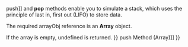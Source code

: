 {{Page_Title}}
{{Flags}}
{{Summary_Section|Removes the last element from an array and returns it.

}}
{{JS_Syntax|Formats={{JS_Syntax_Format
|Format= arrayObj.pop( )}}
}}
{{Remarks_Section
|Remarks=The [[javascript/Array/push{{!}}push]] and '''pop''' methods enable you to simulate a stack, which uses the principle of last in, first out (LIFO) to store data.

The required arrayObj reference is an '''Array''' object.

If the array is empty, undefined is returned.
}}
{{Examples_Section
|Not_required=No
|Examples={{Single_Example
|Language=JavaScript
|Description=The following example illustrates the use of the pop method.

|Code= var number;
 var my_array = new Array();
 
 my_array.push (5, 6, 7);
 my_array.push (8, 9);
 
 number = my_array.pop();
 while (number != undefined)
    {
    document.write (number + " ");
    number = my_array.pop();
    }
 
 // Output: 9 8 7 6 5
}}}}
{{See_Also_Section
|Manual_links=* [[javascript/Array/push{{!}}push Method (Array)]]
}}
{{Topics | JS Basic}}

{{External_Attribution
|Is_CC-BY-SA=No
|Sources=MSDN
|MDN_link=
|MSDN_link=http://msdn.microsoft.com/en-us/library/ie/hx9fbx10(v=vs.94).aspx
|HTML5Rocks_link=
}}
